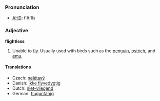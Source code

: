 ===Pronunciation===
*[[w:AHD|AHD]]: flīt'lĭs

=== Adjective ===

'''flightless'''

#Unable to [[fly]]. Usually used with birds such as the [[penguin]], [[ostrich]], and [[emu]].

====Translations====

*Czech: [[nelétavý]]
*Danish: [[ikke flyvedygtig]]
*Dutch: [[niet-vliegend]]
*German: [[flugunfähig]]